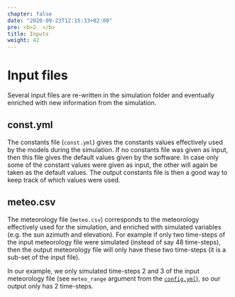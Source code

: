 ```yaml
---
chapter: false
date: "2020-09-23T12:15:33+02:00"
pre: <b>2. </b>
title: Inputs
weight: 42
---
```


# Input files

Several input files are re-written in the simulation folder and eventually enriched with new information from the simulation.

## const.yml

The constants file (`const.yml`) gives the constants values effectively used by the models during the simulation. If no constants file was given as input, then this file gives the default values given by the software. In case only some of the constant values were given as input, the other will again be taken as the default values. The output constants file is then a good way to keep track of which values were used.

## meteo.csv

The meteorology file (`meteo.csv`) corresponds to the meteorology effectively used for the simulation, and enriched with simulated variables (e.g. the sun azimuth and elevation). For example if only two time-steps of the input meteorology file were simulated (instead of say 48 time-steps), then the output meteorology file will only have these two time-steps (it is a sub-set of the input file).

In our example, we only simulated time-steps 2 and 3 of the input meteorology file (see `meteo_range` argument from the [`config.yml`](../../3-inputs/2-general_config/)), so our output only has 2 time-steps. 






